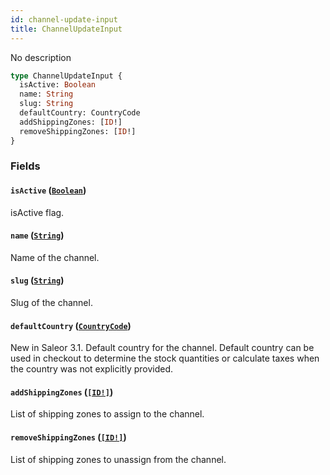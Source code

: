 ```yaml
---
id: channel-update-input
title: ChannelUpdateInput
---
```


No description

```graphql
type ChannelUpdateInput {
  isActive: Boolean
  name: String
  slug: String
  defaultCountry: CountryCode
  addShippingZones: [ID!]
  removeShippingZones: [ID!]
}
```

### Fields

#### `isActive` ([`Boolean`](/docs/developer/api-reference/scalars/boolean))

isActive flag.

#### `name` ([`String`](/docs/developer/api-reference/scalars/string))

Name of the channel.

#### `slug` ([`String`](/docs/developer/api-reference/scalars/string))

Slug of the channel.

#### `defaultCountry` ([`CountryCode`](/docs/developer/api-reference/enums/country-code))

New in Saleor 3.1. Default country for the channel. Default country can be used in checkout to determine the stock quantities or calculate taxes when the country was not explicitly provided.

#### `addShippingZones` ([`[ID!]`](/docs/developer/api-reference/scalars/id))

List of shipping zones to assign to the channel.

#### `removeShippingZones` ([`[ID!]`](/docs/developer/api-reference/scalars/id))

List of shipping zones to unassign from the channel.
